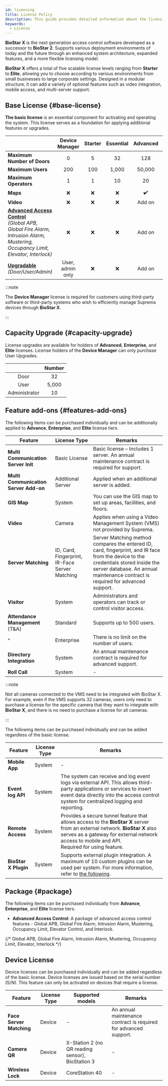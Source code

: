 ```yaml
---
id: licensing
title: License Policy
description: This guide provides detailed information about the licensing policy of BioStar X, which is designed with a modular structure.
keywords:
  - License
---
```


**BioStar X** is the next generation access control software developed as a successor to **BioStar 2**. Supports various deployment environments of today and the future through an enhanced system architecture, expanded features, and a more flexible licensing model.

**BioStar X** offers a total of five scalable license levels ranging from **Starter** to **Elite**, allowing you to choose according to various environments from small businesses to large corporate settings. Designed in a modular structure, it can add a variety of optional features such as video integration, mobile access, and multi-server support. 

## Base License {#base-license}

**The basic license** is an essential component for activating and operating the system. This license serves as a foundation for applying additional features or upgrades.

<div className='table--licensing overflow-x'>

| &nbsp;                                                                                                                                          |  Device Manager  | Starter | Essential | Advanced | Enterprise |  Elite  |
| ----------------------------------------------------------------------------------------------------------------------------------------------- | :--------------: | :-----: | :-------: | :------: | :--------: | :-----: |
| **Maximum Number of Doors**                                                                                                                     |         0        |    5    |     32    |    128   |     500    |   2000  |
| **Maximum Users**                                                                                                                               |        200       |   100   |   1,000   |  50,000  |   100,000  | 500,000 |
| **Maximum Operators**                                                                                                                           |         1        |    1    |     10    |    20    |     40     |   100   |
| **Maps**                                                                                                                                        |         ❌        |    ❌    |     ❌     |    ✔️    |     ✔️     |    ✔️   |
| **Video**                                                                                                                                       |         ❌        |    ❌    |     ❌     |  Add on  |   Add on   |  Add on |
| [**Advanced Access Control**](#package)<br/>*(Global APB, Global Fire Alarm, Intrusion Alarm, Mustering, Occupancy Limit, Elevator, Interlock)* |         ❌        |    ❌    |     ❌     |  Add on  |     ✔️     |    ✔️   |
| [**Upgradable**](#license-upgrade)<br/>*(Door/User/Admin)*                                                                                      | User, admin only |    ❌    |     ❌     |  Add on  |   Add on   |  Add on |

</div>

:::note

The **Device Manager** license is required for customers using third-party software or third-party systems who wish to efficiently manage Suprema devices through **BioStar X**.

:::

## Capacity Upgrade {#capacity-upgrade}

License upgrades are available for holders of **Advanced**, **Enterprise**, and **Elite** licenses. License holders of the **Device Manager** can only purchase User Upgrades.

|     &nbsp;    | Number |
| :-----------: | :----: |
|      Door     |   32   |
|      User     |  5,000 |
| Administrator |   10   |

## Feature add-ons {#features-add-ons}

The following items can be purchased individually and can be additionally applied to **Advance**, **Enterprise**, and **Elite** license tiers.

<div className='cols3--20-20-60 overflow-x'>

| Feature                               | License Type                                   | Remarks                                                                                                                                                                                                               |
| ------------------------------------- | ---------------------------------------------- | --------------------------------------------------------------------------------------------------------------------------------------------------------------------------------------------------------------------- |
| **Multi Communication Server Init**   | Basic License                                  | Basic license – Includes 1 server. An annual maintenance contract is required for support.                                                                                                                            |
| **Multi Communication Server Add-on** | Additional Server                              | Applied when an additional server is added.                                                                                                                                                                           |
| **GIS Map**                           | System                                         | You can use the GIS map to set up areas, facilities, and floors.                                                                                                                                                      |
| **Video**                             | Camera                                         | Applies when using a Video Management System (VMS) not provided by Suprema.                                                                                                                                           |
| **Server Matching**                   | ID, Card, Fingerprint, IR-Face Server Matching | Server Matching method compares the entered ID, card, fingerprint, and IR face from the device to the credentials stored inside the server database. An annual maintenance contract is required for advanced support. |
| **Visitor**                           | System                                         | Administrators and operators can track or control visitor access.                                                                                                                                                     |
| **Attendance Management** (T&amp;A)   | Standard                                       | Supports up to 500 users.                                                                                                                                                                                             |
| ^                                     | Enterprise                                     | There is no limit on the number of users.                                                                                                                                                                             |
| **Directory Integration**             | System                                         | An annual maintenance contract is required for advanced support.                                                                                                                                                      |
| **Roll Call**                         | System                                         | -                                                                                                                                                                                                                     |

</div>

:::note

Not all cameras connected to the VMS need to be integrated with BioStar X. For example, even if the VMS supports 32 cameras, users only need to purchase a license for the specific camera that they want to integrate with **BioStar X**, and there is no need to purchase a license for all cameras.

:::

The following items can be purchased individually and can be added regardless of the basic license.

| Feature              | License Type | Remarks                                                                                                                                                                                                                                                                          |
| -------------------- | ------------ | -------------------------------------------------------------------------------------------------------------------------------------------------------------------------------------------------------------------------------------------------------------------------------- |
| **Mobile App**       | System       | -                                                                                                                                                                                                                                                                                |
| **Event log API**    | System       | The system can receive and log event logs via external API. This allows third-party applications or services to insert event data directly into the access control system for centralized logging and reporting.                                                                 |
| **Remote Access**    | System       | Provides a secure tunnel feature that allows access to the **BioStar X** server from an external network. **BioStar X** also serves as a gateway for external network access to mobile and API.<br/>Required for using <Cmd sid='team.menu.sendFaceMobileEnrollLink' /> feature. |
| **BioStar X Plugin** | System       | Supports external plugin integration. A maximum of 10 custom plugins can be used per system. For more information, refer to [the following](plugins).                                                                                                                            |

## Package {#package}

The following items can be purchased individually from **Advance**, **Enterprise**, and **Elite** license tiers.

* **Advanced Access Control**: A package of advanced access control features - Global APB, Global Fire Alarm, Intrusion Alarm, Mustering, Occupancy Limit, Elevator Control, and Interlock.

{/* Global APB, Global Fire Alarm, Intrusion Alarm, Mustering, Occupancy Limit, Elevator, Interlock */}

## Device License

Device licenses can be purchased individually and can be added regardless of the basic license. Device licenses are issued based on the serial number (S/N). This feature can only be activated on devices that require a license.

| Feature                  | License Type | Supported models                                 | Remarks                                                          |
| ------------------------ | ------------ | ------------------------------------------------ | ---------------------------------------------------------------- |
| **Face Server Matching** | Device       | -                                                | An annual maintenance contract is required for advanced support. |
| **Camera QR**            | Device       | X-Station 2 (no QR reading sensor), BioStation 3 | -                                                                |
| **Wireless Lock**        | Device       | CoreStation 40                                   | -                                                                |
